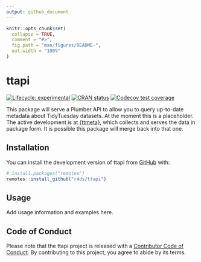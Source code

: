 ```yaml
---
output: github_document
---
```


<!-- README.md is generated from README.Rmd. Please edit that file -->

```r
knitr::opts_chunk$set(
  collapse = TRUE,
  comment = "#>",
  fig.path = "man/figures/README-",
  out.width = "100%"
)
```

# ttapi

<!-- badges: start -->
[![Lifecycle: experimental](https://img.shields.io/badge/lifecycle-experimental-orange.svg)](https://lifecycle.r-lib.org/articles/stages.html#experimental)
[![CRAN status](https://www.r-pkg.org/badges/version/ttapi)](https://CRAN.R-project.org/package=ttapi)
[![Codecov test coverage](https://codecov.io/gh/r4ds/ttapi/branch/main/graph/badge.svg)](https://app.codecov.io/gh/r4ds/ttapi?branch=main)
<!-- badges: end -->

This package will serve a Plumber API to allow you to query up-to-date metadata about TidyTuesday datasets.
At the moment this is a placeholder.
The active development is at [{ttmeta}](https://r4ds.github.io/ttmeta/), which collects and serves the data in package form.
It is possible this package will merge back into that one.

## Installation

You can install the development version of ttapi from [GitHub](https://github.com/) with:

``` r
# install.packages("remotes")
remotes::install_github("r4ds/ttapi")
```

## Usage

Add usage information and examples here.

## Code of Conduct

Please note that the ttapi project is released with a [Contributor Code of Conduct](https://r4ds.github.io/ttapi/CODE_OF_CONDUCT.html). By contributing to this project, you agree to abide by its terms.
